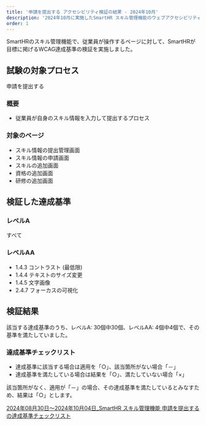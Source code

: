 ```yaml
---
title: '申請を提出する アクセシビリティ検証の結果 - 2024年10月'
description: '2024年10月に実施したSmartHR スキル管理機能のウェブアクセシビリティ検証の結果を公開しています。'
order: 1
---
```


SmartHRのスキル管理機能で、従業員が操作するページに対して、SmartHRが目標に掲げるWCAG達成基準の検証を実施しました。

## 試験の対象プロセス
申請を提出する

### 概要

- 従業員が自身のスキル情報を入力して提出するプロセス

### 対象のページ
- スキル情報の提出管理画面
- スキル情報の申請画面
- スキルの追加画面
- 資格の追加画面
- 研修の追加画面

## 検証した達成基準

### レベルA

すべて

### レベルAA

- 1.4.3 コントラスト (最低限)
- 1.4.4 テキストのサイズ変更
- 1.4.5 文字画像
- 2.4.7 フォーカスの可視化

## 検証結果

該当する達成基準のうち、レベルA: 30個中30個、レベルAA: 4個中4個で、その基準を満たしていました。

### 達成基準チェックリスト

- 達成基準に該当する場合は適用を「○」、該当箇所がない場合「－」
- 達成基準を満たしている場合は結果を「○」、満たしていない場合「×」

該当箇所がなく、適用が「－」の場合、その達成基準を満たしているとみなすため、結果は「○」とします。

[2024年08月30日〜2024年10月04日_SmartHR スキル管理機能 申請を提出する の達成基準チェックリスト](https://docs.google.com/spreadsheets/d/1Kjhcsd12CknQZuhqICuO9QL7GTJBm6blHrrEXWNBdVI/edit?gid=0#gid=0)
